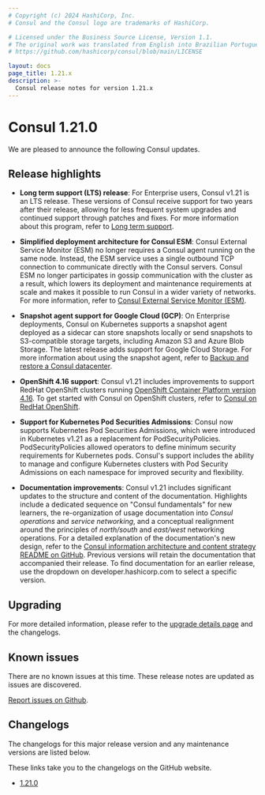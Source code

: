```yaml
---
# Copyright (c) 2024 HashiCorp, Inc.
# Consul and the Consul logo are trademarks of HashiCorp.

# Licensed under the Business Source License, Version 1.1.
# The original work was translated from English into Brazilian Portuguese.
# https://github.com/hashicorp/consul/blob/main/LICENSE

layout: docs
page_title: 1.21.x
description: >-
  Consul release notes for version 1.21.x
---
```


# Consul 1.21.0

We are pleased to announce the following Consul updates.

## Release highlights

- **Long term support (LTS) release**: For Enterprise users, Consul v1.21 is an LTS release. These versions of Consul receive support for two years after their release, allowing for less frequent system upgrades and continued support through patches and fixes. For more information about this program, refer to [Long term support](/consul/docs/upgrade/lts).

- **Simplified deployment architecture for Consul ESM**: Consul External Service Monitor (ESM) no longer requires a Consul agent running on the same node. Instead, the ESM service uses a single outbound TCP connection to communicate directly with the Consul servers. Consul ESM no longer participates in gossip communication with the cluster as a result, which lowers its deployment and maintenance requirements at scale  and makes it possible to run Consul in a wider variety of networks. For more information, refer to [Consul External Service Monitor (ESM)](/consul/docs/register/external/esm).

- **Snapshot agent support for Google Cloud (GCP)**: On Enterprise deployments, Consul on Kubernetes supports a snapshot agent deployed as a sidecar can store snapshots locally or send snapshots to S3-compatible storage targets, including Amazon S3 and Azure Blob Storage. The latest release adds support for Google Cloud Storage. For more information about using the snapshot agent, refer to [Backup and restore a Consul datacenter](/consul/docs/manage/disaster-recovery/backup-restore).

- **OpenShift 4.16 support**: Consul v1.21 includes improvements to support RedHat OpenShift clusters running [OpenShift Container Platform version 4.16](https://docs.redhat.com/en/documentation/openshift_container_platform/4.16). To get started with Consul on OpenShift clusters, refer to [Consul on RedHat OpenShift](/consul/docs/openshift).

- **Support for Kubernetes Pod Securities Admissions**: Consul now supports Kubernetes Pod Securities Admissions, which were introduced in Kubernetes v1.21 as a replacement for PodSecurityPolicies. PodSecurityPolicies allowed operators to define minimum security requirements for Kubernetes pods. Consul's support includes the ability to manage and configure Kubernetes clusters with Pod Security Admissions on each namespace for improved security and flexibility.

- **Documentation improvements**: Consul v1.21 includes significant updates to the structure and content of the documentation. Highlights include a dedicated sequence on "Consul fundamentals" for new learners, the re-organization of usage documentation into _Consul operations_ and _service networking_, and a conceptual realignment around the principles of _north/south_ and _east/west_ networking operations. For a detailed explanation of the documentation's new design, refer to the [Consul information architecture and content strategy README on GitHub](https://github.com/hashicorp/consul/tree/main/website/content). Previous versions will retain the documentation that accompanied their release. To find documentation for an earlier release, use the dropdown on developer.hashicorp.com to select a specific version.

## Upgrading

For more detailed information, please refer to the [upgrade details page](/consul/docs/upgrade/version-specific) and the changelogs.

## Known issues

There are no known issues at this time. These release notes are updated as issues are discovered.

[Report issues on Github](https://github.com/hashicorp/consul/issues).

## Changelogs

The changelogs for this major release version and any maintenance versions are listed below.

<Note> These links take you to the changelogs on the GitHub website. </Note>

- [1.21.0](https://github.com/hashicorp/consul/releases/tag/v1.21.0)
